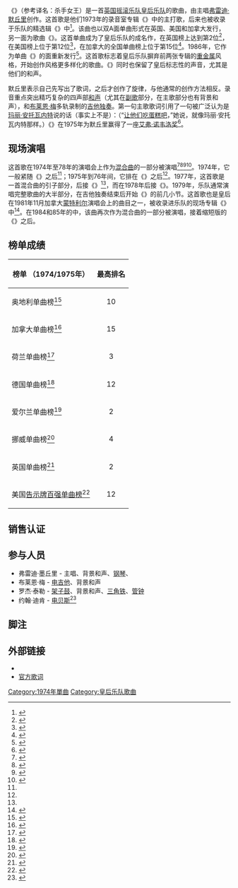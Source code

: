 {{noteTA
|1=zh-cn:皇后乐队; zh-tw:皇后樂團;
|2=zh-cn:弗雷迪·默丘里;zh-tw:佛萊迪·墨裘瑞;
|3=zh-cn:布赖恩·梅; zh-tw:布萊恩·梅;
|4=zh-hant:默丘里; zh-tw:墨裘瑞;
|5=zh-hant:弗雷迪; zh-tw:佛萊迪;
|6=zh-hant:布赖恩; zh-tw:布萊恩;
|7=zh-cn:乐队; zh-hant:樂隊; zh-tw:樂團;
}}
{{Infobox single
| Name = {{lang|en|Killer Queen}}
| Cover = 
| Artist = [[皇后乐队|皇后乐队]]
| from Album = {{lang|en|[[Sheer_Heart_Attack|Sheer Heart Attack]]}}
| A-side = {{lang|en|[[Flick_of_the_Wrist|Flick of the Wrist]]}}
| Released = 1973年10月21日
| Format = [[黑胶唱片|7英寸黑胶唱片]]
| Recorded = 1973年，{{link-en|三叉戟录音室|Trident Studios}}
| Genre = [[摇滚乐|摇滚]]（{{lang|en|Rock}}）
| Length = 3:12
| Label = {{lang|en|[[EMI|EMI]]}}（英国）<br>{{lang|en|{{link-en|Elektra Records|Elektra}}}}（美国）
| Writer = [[弗雷迪·默丘里|弗雷迪·默丘里]]
| Producer = {{link-en|罗伊·托马斯·贝克|Roy Thomas Baker}}
| Last single = {{lang|en|[[Seven_Seas_of_Rhye|Seven Seas of Rhye]]}}<br />（1973）
| This single = {{lang|en|'''Killer Queen'''}} / <br>{{lang|en|[[Flick_of_the_Wrist|Flick of the Wrist]]}}<br />（1973）
| Next single = {{lang|en|[[Now_I'm_Here|Now I'm Here]]}}<br />（1975）
}}

《{{lang|en|'''Killer Queen'''}}》（参考译名：杀手女王）是一首[[英国|英国]][[摇滚乐队|摇滚乐队]][[皇后乐队|皇后乐队]]的歌曲，由主唱[[弗雷迪·默丘里|弗雷迪·默丘里]]创作。这首歌是他们1973年的录音室专辑《{{lang|en|[[Sheer_Heart_Attack|Sheer Heart Attack]]}}》中的主打歌，后来也被收录于乐队的精选辑《{{lang|en|[[Greatest_Hits_(皇后乐队专辑)|Greatest Hits]]}}》中<ref>{{cite web|url=http://www.allmusic.com/album/greatest-hits-vols-1-2-r220568|title=Queen – Greatest Hits, Vols. 1|work=AllMusic|accessdate=27 September 2014|archive-date=2011-12-23|archive-url=https://web.archive.org/web/20111223210956/http://www.allmusic.com/album/greatest-hits-vols-1-2-r220568|dead-url=no}}</ref>。该曲也以双A面单曲形式在英国、美国和加拿大发行，另一面为歌曲《{{lang|en|[[Flick_of_the_Wrist|Flick of the Wrist]]}}》。这首单曲成为了皇后乐队的成名作，在英国榜上达到第2位<ref>{{citation|last=Roberts|first=David|title=British Hit Singles & Albums|year=2006}}</ref>，在美国榜上位于第12位<ref>{{Citation|last=Whitburn|first=Joel|title=The Billboard Book of Top 40 Hits|year=2006}}</ref>，在加拿大{{link-en|《RPM》杂志|RPM_(magazine)}}的全国单曲榜上位于第15位<ref>{{cite web|url=http://www.collectionscanada.gc.ca/rpm/028020-119.01-e.php?brws_s=1&file_num=nlc008388.3969a&type=1&interval=24&PHPSESSID=9cp51krv5nv1bedge0rfmb88d3|title=Top Singles - Volume 23, No. 14, 31 May 1975|work=Library and Archives Canada|accessdate=25 December 2014|deadurl=yes|archiveurl=https://web.archive.org/web/20141225172358/http://www.collectionscanada.gc.ca/rpm/028020-119.01-e.php?brws_s=1&file_num=nlc008388.3969a&type=1&interval=24&PHPSESSID=9cp51krv5nv1bedge0rfmb88d3|archivedate=2014年12月25日|df=}}</ref>。1986年，它作为单曲《{{lang|en|[[Who_Wants_to_Live_Forever|Who Wants to Live Forever]]}}》的{{lang|en|B}}面重新发行<ref>{{cite web|url=http://www.ultimatequeen.co.uk/discography/queensinglesuk2.htm#whowantstoliveforever|title=Who Wants To Live Forever|work=Ultimate Queen|accessdate=25 December 2014|archive-date=2012-10-04|archive-url=https://web.archive.org/web/20121004065549/http://www.ultimatequeen.co.uk/discography/queensinglesuk2.htm#whowantstoliveforever|dead-url=no}}</ref>。这首歌标志着皇后乐队摒弃前两张专辑的[[重金属|重金属]]风格，开始创作风格更多样化的歌曲。《{{lang|en|Killer Queen}}》同时也保留了皇后标志性的声音，尤其是他们的和声。

默丘里表示自己先写出了歌词，之后才创作了旋律，与他通常的创作方法相反。录音重点突出精巧复杂的四声部[[和声|和声]]（尤其在[[副歌|副歌]]部分，在主歌部分也有背景和声），和[[布莱恩·梅|布莱恩·梅]]多轨录制的[[吉他独奏|吉他独奏]]。第一句主歌歌词引用了一句被广泛认为是[[玛丽·安托瓦内特|玛丽·安托瓦内特]]说的话（事实上不是）：{{lang|en|''Let them eat cake," she says, Just like Marie Antoinette.''}}（“[[让他们吃蛋糕吧|让他们吃蛋糕吧]]，”她说，就像玛丽·安托瓦内特那样。）《{{lang|en|Killer Queen}}》在1975年为默丘里赢得了一座[[艾弗·诺韦洛奖|艾弗·诺韦洛奖]]<ref>{{cite web|url=http://queen.musichall.cz/en/misc/queen-awards.html|title=Misc:Queen awards|work=Royal Legend|accessdate=25 December 2014|archive-date=2015-07-13|archive-url=https://web.archive.org/web/20150713054411/http://queen.musichall.cz/en/misc/queen-awards.html|dead-url=no}}</ref>。

== 现场演唱 ==
这首歌在1974年至78年的演唱会上作为[[混合曲|混合曲]]的一部分被演唱<ref name="SHA">{{cite web|url=http://www.queenconcerts.com/live/queen/sha.html|title=Queen live on tour: Sheer Heart Attack: Setlist|work=Queen Concerts|accessdate=26 December 2014|archive-date=2012-12-30|archive-url=https://www.webcitation.org/6DHpeShLD?url=http://www.queenconcerts.com/live/queen/sha.html|dead-url=no}}</ref><ref name="ANATO">{{cite web|url=http://www.queenconcerts.com/live/queen/anato.html|title=Queen live on tour: A Night At The Opera: Setlist|work=Queen Concerts|accessdate=26 December 2014|archive-date=2011-07-15|archive-url=https://web.archive.org/web/20110715135854/http://www.queenconcerts.com/live/queen/anato.html|dead-url=no}}</ref><ref name="ADATR">{{cite web|url=http://www.queenconcerts.com/live/queen/adatrna.html|title=Queen live on tour: Day At The Races (world): Setlist|work=Queen Concerts|accessdate=26 December 2014|archive-date=2011-07-15|archive-url=https://web.archive.org/web/20110715140319/http://www.queenconcerts.com/live/queen/adatrna.html|dead-url=no}}</ref><ref name="NOTW">{{cite web|url=http://www.queenconcerts.com/live/queen/notwna.html|title=Queen live on tour: News Of The World: Setlist|work=Queen Concerts|accessdate=26 December 2014|archive-date=2011-07-15|archive-url=https://web.archive.org/web/20110715140237/http://www.queenconcerts.com/live/queen/notwna.html|dead-url=no}}</ref>。1974年，它一般紧随《{{lang|en|[[In_the_Lap_of_the_Gods|In the Lap of the Gods]]}}》之后<ref name="SHA"/>；1975年到76年间，它排在《{{lang|en|[[Bohemian_Rhapsody|Bohemian Rhapsody]]}}》之后<ref name="ANATO"/>。1977年，这首歌是一首混合曲的引子部分，后接《{{lang|en|[[Good_Old-Fashioned_Lover_Boy|Good Old-Fashioned Lover Boy]]}}》<ref name="NOTW"/>，而在1978年后接《{{lang|en|[[Bicycle_Race|Bicycle Race]]}}》。1979年，乐队通常演唱完整歌曲的大半部分，在吉他独奏结束后开始《{{lang|en|[[I'm_in_Love_with_My_Car|I'm in Love with My Car]]}}》的前几小节。这首歌也是皇后在1981年11月加拿大[[蒙特利尔|蒙特利尔]]演唱会上的曲目之一，被收录进乐队的现场专辑《{{lang|en|[[Queen_Rock_Montreal|Queen Rock Montreal]]}}》中<ref>{{cite web|url=http://www.allmusic.com/album/r1239496|title=Queen Rock Montreal|work=Allmusic|accessdate=26 December 2014|archive-date=2019-10-18|archive-url=https://web.archive.org/web/20191018005645/https://www.allmusic.com/album/queen-rock-montreal-mw0000489040|dead-url=no}}</ref>。在1984和85年的{{link-en|《The Works》巡演|The Works Tour}}中，该曲再次作为混合曲的一部分被演唱，接着缩短版的《{{lang|en|[[Somebody_to_Love_(皇后乐队歌曲)|Somebody to Love]]}}》之后。

== 榜单成绩 ==
{| class="wikitable sortable"
|-
!榜单 （1974/1975年）
!最高排名
|-
|align="left"|奥地利单曲榜<ref>{{cite web |author=Steffen Hung |url=http://austriancharts.at/showitem.asp?interpret=Queen&titel=Killer+Queen&cat=s |title=Queen - Killer Queen |publisher=austriancharts.at |date= |accessdate=23 June 2012 |archive-date=2012-02-22 |archive-url=https://www.webcitation.org/65eZVVvbE?url=http://austriancharts.at/showitem.asp?interpret=Queen |dead-url=no }}</ref>
| style="text-align:center;"|10
|-
|align="left"|加拿大单曲榜<ref>{{cite web |url=http://www.collectionscanada.gc.ca/rpm/028020-119.01-e.php?&file_num=nlc008388.3969a&type=1&interval=20&PHPSESSID=11jq1uuicfbth860997u8p11q4 |title=Item Display - RPM - Library and Archives Canada |publisher=Collectionscanada.gc.ca |date= |accessdate=23 June 2012 |deadurl=yes |archiveurl=https://web.archive.org/web/20130608071852/http://www.collectionscanada.gc.ca/rpm/028020-119.01-e.php?&file_num=nlc008388.3969a&type=1&interval=20&PHPSESSID=11jq1uuicfbth860997u8p11q4 |archivedate=2013年6月8日 }}</ref>
| style="text-align:center;"|15
|-
|align="left"|荷兰单曲榜<ref>{{cite web |author=Steffen Hung |url=http://dutchcharts.nl/showitem.asp?interpret=Queen&titel=Killer+Queen&cat=s |title=Queen - Killer Queen |publisher=dutchcharts.nl |date= |accessdate=23 June 2012 |archive-date=2012-11-11 |archive-url=https://web.archive.org/web/20121111035143/http://www.dutchcharts.nl/showitem.asp?interpret=Queen&titel=Killer+Queen&cat=s |dead-url=no }}</ref>
| style="text-align:center;"|3
|-
|align="left"|德国单曲榜<ref>{{cite web |url=http://www.officialcharts.de/song.asp?artist=Queen&title=Killer+Queen&cat=s&country=de |title=charts.de |publisher=charts.de |date= |accessdate=23 June 2012 |archive-date=2014-12-26 |archive-url=https://web.archive.org/web/20141226102928/http://www.officialcharts.de/song.asp?artist=Queen&title=Killer+Queen&cat=s&country=de |dead-url=no }}</ref>
| style="text-align:center;"|12
|-
|align="left"|爱尔兰单曲榜<ref>{{cite web |author=Jaclyn Ward - Fireball Media Group - http://www.fireballmedia.ie |url=http://www.irishcharts.ie/search/placement |title=The Irish Charts - All there is to know |publisher=Irishcharts.ie |date= |accessdate=23 June 2012 |archive-date=2009-06-03 |archive-url=https://www.webcitation.org/5hFf8iFDu?url=http://www.irishcharts.ie/search/placement |dead-url=no }}</ref>
| style="text-align:center;"|2
|-
|align="left"|挪威单曲榜<ref>{{cite web |author=Steffen Hung |url=http://norwegiancharts.com/showitem.asp?interpret=Queen&titel=Killer+Queen&cat=s |title=Queen - Killer Queen |publisher=norwegiancharts.com |date= |accessdate=23 June 2012 |archive-date=2012-02-22 |archive-url=https://www.webcitation.org/65eZUdxYW?url=http://norwegiancharts.com/showitem.asp?interpret=Queen |dead-url=no }}</ref>
| style="text-align:center;"|4
|-
|align="left"|英国单曲榜<ref>{{cite web |url=http://www.theofficialcharts.com/search-results-album/_/Killer+Queen#single |title=The Official Charts Company - Killer Queen by Queen Search |date=6 May 2013 |publisher=The Official Charts Company |access-date=2014-12-26 |archive-url=https://archive.is/20130630104255/http://www.theofficialcharts.com/search-results-album/_/Killer+Queen%23single#single |archive-date=2013-06-30 |dead-url=yes }}</ref>
| style="text-align:center;"|2
|-
|align="left"|美国[[告示牌百强单曲榜|告示牌百强单曲榜]]<ref>{{cite web |author=Queen |url=http://www.allmusic.com/artist/queen-p5205/charts-awards/billboard-singles |title=Queen - Awards |publisher=AllMusic |date= |accessdate=23 June 2012 |archive-date=2012-02-14 |archive-url=https://web.archive.org/web/20120214114127/http://www.allmusic.com/artist/queen-p5205/charts-awards/billboard-singles |dead-url=no }}</ref>
| style="text-align:center;"|12
|}

== 销售认证 ==
{{Certification Table Top}}
{{Certification Table Entry|region=Italy|artist=Queen|title=Killer Queen|type=single|award=Gold|relyear=1974|certyear=2019|access-date=2019-08-12}}
{{Certification Table Entry|region=United Kingdom|artist=Queen|title=Killer Queen|type=single|award=Platinum|relyear=2011|certyear=2020|id=3624-1614-1|access-date=2020-11-13}}
{{Certification Table Bottom|streaming=true|noshipments=true|nosales=true}}

== 参与人员 ==
*弗雷迪·墨丘里 - 主唱、背景和声、[[钢琴|钢琴]]、{{link-en|大头钉钢琴|tack piano}}
*布莱恩·梅 - [[电吉他|电吉他]]、背景和声
*罗杰·泰勒 - [[架子鼓|架子鼓]]、背景和声、[[三角铁|三角铁]]、[[管钟|管钟]]
*约翰·迪肯 - [[电贝斯|电贝斯]]<ref>{{cite web|url=http://www.queensongs.info/albums/sheer-heart-attack.html|title=Album Analysis:Sheer Heart Attack|work=Queen Songs|accessdate=25 December 2014|archive-url=https://web.archive.org/web/20110102062050/http://www.queensongs.info/albums/sheer-heart-attack.html|archive-date=2011-01-02|dead-url=yes}}</ref>

== 脚注 ==
{{Reflist|2}}

== 外部链接 ==
* {{YouTube|id=2ZBtPf7FOoM|title=Official music video}}
* [http://www.queenonline.com/en/the-band/discography/sheer-heart-attack/#lyrics 官方歌词]{{Wayback|url=http://www.queenonline.com/en/the-band/discography/sheer-heart-attack/#lyrics |date=20121231060523 }}

{{Queen singles}}
{{DEFAULTSORT:Killer Queen}}
[[Category:1974年單曲|Category:1974年單曲]]
[[Category:皇后乐队歌曲|Category:皇后乐队歌曲]]
